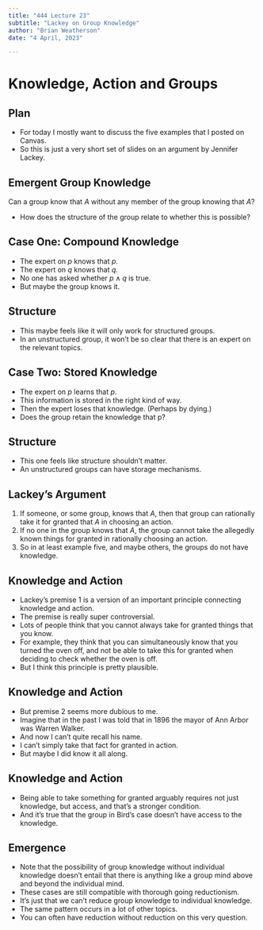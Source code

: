 ```yaml
---
title: "444 Lecture 23"
subtitle: "Lackey on Group Knowledge"
author: "Brian Weatherson"
date: "4 April, 2023"

---
```


# Knowledge, Action and Groups

## Plan

- For today I mostly want to discuss the five examples that I posted on Canvas.
- So this is just a very short set of slides on an argument by Jennifer Lackey.

## Emergent Group Knowledge

Can a group know that $A$ without any member of the group knowing that $A$? \pause

- How does the structure of the group relate to whether this is possible?

## Case One: Compound Knowledge

- The expert on $p$ knows that $p$.
- The expert on $q$ knows that $q$.
- No one has asked whether $p \wedge q$ is true.
- But maybe the group knows it.

## Structure

- This maybe feels like it will only work for structured groups.
- In an unstructured group, it won't be so clear that there is an expert on the relevant topics.

## Case Two: Stored Knowledge

- The expert on $p$ learns that $p$.
- This information is stored in the right kind of way.
- Then the expert loses that knowledge. (Perhaps by dying.)
- Does the group retain the knowledge that p?

## Structure

- This one feels like structure shouldn't matter.
- An unstructured groups can have storage mechanisms.

## Lackey's Argument

1. If someone, or some group, knows that $A$, then that group can rationally take it for granted that $A$ in choosing an action.
2. If no one in the group knows that $A$, the group cannot take the allegedly known things for granted in rationally choosing an action.
3. So in at least example five, and maybe others, the groups do not have knowledge.

## Knowledge and Action

- Lackey's premise 1 is a version of an important principle connecting knowledge and action.
- The premise is really super controversial.
- Lots of people think that you cannot always take for granted things that you know.
- For example, they think that you can simultaneously know that you turned the oven off, and not be able to take this for granted when deciding to check whether the oven is off.
- But I think this principle is pretty plausible.

## Knowledge and Action

- But premise 2 seems more dubious to me.
- Imagine that in the past I was told that in 1896 the mayor of Ann Arbor was Warren Walker.
- And now I can't quite recall his name.
- I can't simply take that fact for granted in action.
- But maybe I did know it all along.

## Knowledge and Action

- Being able to take something for granted arguably requires not just knowledge, but access, and that's a stronger condition.
- And it's true that the group in Bird's case doesn't have access to the knowledge.

## Emergence

- Note that the possibility of group knowledge without individual knowledge doesn't entail that there is anything like a group mind above and beyond the individual mind.
- These cases are still compatible with thorough going reductionism.
- It's just that we can't reduce group knowledge to individual knowledge. \pause
- The same pattern occurs in a lot of other topics.
- You can often have reduction without reduction on this very question.

